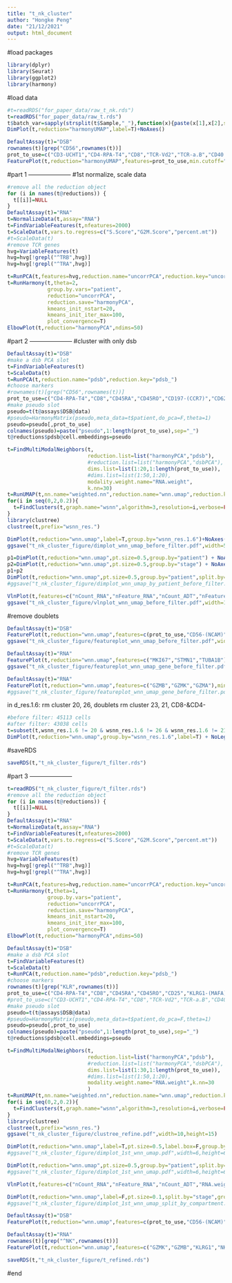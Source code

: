```yaml
---
title: "t_nk_cluster"
author: "Hongke Peng"
date: "21/12/2021"
output: html_document
---
```


#load packages
```R
library(dplyr)
library(Seurat)
library(ggplot2)
library(harmony)
```
#load data
```r
#t=readRDS("for_paper_data/raw_t_nk.rds")
t=readRDS("for_paper_data/raw_t.rds")
t$batch_var=sapply(strsplit(t$Sample,"_"),function(x){paste(x[1],x[2],sep="_")})
DimPlot(t,reduction="harmonyUMAP",label=T)+NoAxes()
```

```r
DefaultAssay(t)="DSB"
rownames(t)[grep("CD56",rownames(t))]
prot_to_use=c("CD3-UCHT1","CD4-RPA-T4","CD8","TCR-Vd2","TCR-a.B","CD40.1","CD27.1","CD28.1","CD62L","CD45RA","CD45RO","CD25","CD197-(CCR7)","CD194-(CCR4)","CD56-(NCAM)")
FeaturePlot(t,reduction="harmonyUMAP",features=prot_to_use,min.cutoff="q2",max.cutoff="q98",ncol=4,order=T)
```

#part 1 ---------------------
#1st normalize, scale data
```r
#remove all the reduction object
for (i in names(t@reductions)) {
  t[[i]]=NULL
}
DefaultAssay(t)="RNA"
t=NormalizeData(t,assay="RNA")
t=FindVariableFeatures(t,nfeatures=2000)
t=ScaleData(t,vars.to.regress=c("S.Score","G2M.Score","percent.mt"))
#t=ScaleData(t)
#remove TCR genes
hvg=VariableFeatures(t)
hvg=hvg[!grepl("^TRB",hvg)]
hvg=hvg[!grepl("^TRA",hvg)]

t=RunPCA(t,features=hvg,reduction.name="uncorrPCA",reduction.key="uncorrPCA_")
t=RunHarmony(t,theta=2,
             group.by.vars="patient",
             reduction="uncorrPCA",
             reduction.save="harmonyPCA",
             kmeans_init_nstart=20,
             kmeans_init_iter_max=100,
             plot_convergence=T)
ElbowPlot(t,reduction="harmonyPCA",ndims=50)
```

#part 2 ---------------------
#cluster with only dsb
```r
DefaultAssay(t)="DSB"
#make a dsb PCA slot
t=FindVariableFeatures(t)
t=ScaleData(t)
t=RunPCA(t,reduction.name="pdsb",reduction.key="pdsb_")
#choose markers
#rownames(t)[grep("CD56",rownames(t))]
prot_to_use=c("CD4-RPA-T4","CD8","CD45RA","CD45RO","CD197-(CCR7)","CD62L","CD25","CD27.1","CD127-(IL-7Ra)","CD183-(CXCR3)","CD194-(CCR4)","CD196-(CCR6)","CD185-(CXCR5)","TCR-a.B","TCR-Vd2")
#make pseudo slot
pseudo=t(t@assays$DSB@data)
#pseudo=HarmonyMatrix(pseudo,meta_data=t$patient,do_pca=F,theta=1)
pseudo=pseudo[,prot_to_use]
colnames(pseudo)=paste("pseudo",1:length(prot_to_use),sep="_")
t@reductions$pdsb@cell.embeddings=pseudo

t=FindMultiModalNeighbors(t,
                          reduction.list=list("harmonyPCA","pdsb"),
                          #reduction.list=list("harmonyPCA","dsbPCA"),
                          dims.list=list(1:20,1:length(prot_to_use)),
                          #dims.list=list(1:50,1:20),
                          modality.weight.name="RNA.weight",
                          k.nn=30)
t=RunUMAP(t,nn.name="weighted.nn",reduction.name="wnn.umap",reduction.key="wnnUMAP_")
for(i in seq(0,2,0.2)){
  t=FindClusters(t,graph.name="wsnn",algorithm=3,resolution=i,verbose=FALSE)
}
library(clustree)
clustree(t,prefix="wsnn_res.")
```

```r
DimPlot(t,reduction="wnn.umap",label=T,group.by="wsnn_res.1.6")+NoAxes()+NoLegend()
ggsave("t_nk_cluster_figure/dimplot_wnn_umap_before_filter.pdf",width=5,height=5)
```

```r
p1=DimPlot(t,reduction="wnn.umap",pt.size=0.5,group.by="patient") + NoAxes()
p2=DimPlot(t,reduction="wnn.umap",pt.size=0.5,group.by="stage") + NoAxes()
p1+p2
DimPlot(t,reduction="wnn.umap",pt.size=0.5,group.by="patient",split.by="stage") + NoAxes()
#ggsave("t_nk_cluster_figure/dimplot_wnn_umap_by_patient_before_filter.pdf",width=6,height=6)
```
```r
VlnPlot(t,features=c("nCount_RNA","nFeature_RNA","nCount_ADT","nFeature_ADT","S.Score","RNA.weight"),ncol=2,pt.size=0,group.by="wsnn_res.1.6")
ggsave("t_nk_cluster_figure/vlnplot_wnn_umap_before_filter.pdf",width=15,height=6)
```
#remove doublets
```r
DefaultAssay(t)="DSB"
FeaturePlot(t,reduction="wnn.umap",features=c(prot_to_use,"CD56-(NCAM)"),min.cutoff="q2",max.cutoff="q98",ncol=4,order=T)
ggsave("t_nk_cluster_figure/featureplot_wnn_umap_before_filter.pdf",width=20,height=20)
```

```r
DefaultAssay(t)="RNA"
FeaturePlot(t,reduction="wnn.umap",features=c("MKI67","STMN1","TUBA1B"),min.cutoff="q2",max.cutoff="q98",ncol=3,order=T)
ggsave("t_nk_cluster_figure/featureplot_wnn_umap_gene_before_filter.pdf",width=20,height=20)
```
```r
DefaultAssay(t)="RNA"
FeaturePlot(t,reduction="wnn.umap",features=c("GZMB","GZMK","GZMA"),min.cutoff="q2",max.cutoff="q98",ncol=3,order=T)
#ggsave("t_nk_cluster_figure/featureplot_wnn_umap_gene_before_filter.pdf",width=20,height=20)
```

in d_res.1.6: 
rm cluster 20, 26, doublets
rm cluster 23, 21, CD8-&CD4-
```r
#before filter: 45113 cells
#after filter: 43038 cells
t=subset(t,wsnn_res.1.6 != 20 & wsnn_res.1.6 != 26 & wsnn_res.1.6 != 21 & wsnn_res.1.6 != 23)
DimPlot(t,reduction="wnn.umap",group.by="wsnn_res.1.6",label=T) + NoLegend() +NoAxes()
```

#saveRDS
```r
saveRDS(t,"t_nk_cluster_figure/t_filter.rds")
```

#part 3 ---------------------
```r
t=readRDS("t_nk_cluster_figure/t_filter.rds")
#remove all the reduction object
for (i in names(t@reductions)) {
  t[[i]]=NULL
}
DefaultAssay(t)="RNA"
t=NormalizeData(t,assay="RNA")
t=FindVariableFeatures(t,nfeatures=2000)
t=ScaleData(t,vars.to.regress=c("S.Score","G2M.Score","percent.mt"))
#t=ScaleData(t)
#remove TCR genes
hvg=VariableFeatures(t)
hvg=hvg[!grepl("^TRB",hvg)]
hvg=hvg[!grepl("^TRA",hvg)]

t=RunPCA(t,features=hvg,reduction.name="uncorrPCA",reduction.key="uncorrPCA_")
t=RunHarmony(t,theta=1,
             group.by.vars="patient",
             reduction="uncorrPCA",
             reduction.save="harmonyPCA",
             kmeans_init_nstart=20,
             kmeans_init_iter_max=100,
             plot_convergence=T)
ElbowPlot(t,reduction="harmonyPCA",ndims=50)

DefaultAssay(t)="DSB"
#make a dsb PCA slot
t=FindVariableFeatures(t)
t=ScaleData(t)
t=RunPCA(t,reduction.name="pdsb",reduction.key="pdsb_")
#choose markers
rownames(t)[grep("KLR",rownames(t))]
prot_to_use=c("CD4-RPA-T4","CD8","CD45RA","CD45RO","CD25","KLRG1-(MAFA)-SA231A2","CD62L","CD27.1","CD127-(IL-7Ra)","TCR-a.B","TCR-Vd2","CD278-(ICOS)","CD279-(PD-1)")
#prot_to_use=c("CD3-UCHT1","CD4-RPA-T4","CD8","TCR-Vd2","TCR-a.B","CD40.1","CD27.1","CD28.1","CD62L","CD69.1","CD45RA","CD45RO","CD25","CD197-(CCR7)","CD194-(CCR4)","CD196-(CCR6)","CD185-(CXCR5)","CD278-(ICOS)","CD279-(PD-1)")
#make pseudo slot
pseudo=t(t@assays$DSB@data)
#pseudo=HarmonyMatrix(pseudo,meta_data=t$patient,do_pca=F,theta=1)
pseudo=pseudo[,prot_to_use]
colnames(pseudo)=paste("pseudo",1:length(prot_to_use),sep="_")
t@reductions$pdsb@cell.embeddings=pseudo

t=FindMultiModalNeighbors(t,
                          reduction.list=list("harmonyPCA","pdsb"),
                          #reduction.list=list("harmonyPCA","dsbPCA"),
                          dims.list=list(1:30,1:length(prot_to_use)),
                          #dims.list=list(1:50,1:20),
                          modality.weight.name="RNA.weight",k.nn=30
                          )
t=RunUMAP(t,nn.name="weighted.nn",reduction.name="wnn.umap",reduction.key="wnnUMAP_")
for(i in seq(0,2,0.2)){
  t=FindClusters(t,graph.name="wsnn",algorithm=3,resolution=i,verbose=FALSE)
}
library(clustree)
clustree(t,prefix="wsnn_res.")
ggsave("t_nk_cluster_figure/clustree_refine.pdf",width=10,height=15)
```

```r
DimPlot(t,reduction="wnn.umap",label=T,pt.size=0.5,label.box=F,group.by="wsnn_res.0.4") + NoAxes() + NoLegend()
#ggsave("t_nk_cluster_figure/dimplot_1st_wnn_umap.pdf",width=6,height=6)
```
```r
DimPlot(t,reduction="wnn.umap",pt.size=0.5,group.by="patient",split.by="stage") + NoAxes()
#ggsave("t_nk_cluster_figure/dimplot_1st_wnn_umap.pdf",width=6,height=6)
```

```r
VlnPlot(t,features=c("nCount_RNA","nFeature_RNA","nCount_ADT","RNA.weight","percent.mt","S.Score"),ncol=2,pt.size=0,group.by="wsnn_res.0.4")
```


```r
DimPlot(t,reduction="wnn.umap",label=F,pt.size=0.1,split.by="stage",group.by="patient") + NoAxes()
#ggsave("t_nk_cluster_figure/dimplot_1st_wnn_umap_split_by_compartment.pdf",width=11,height=6)
```

```r
DefaultAssay(t)="DSB"
FeaturePlot(t,reduction="wnn.umap",features=c(prot_to_use,"CD56-(NCAM)"),min.cutoff="q2",max.cutoff="q98",ncol=4,order=F)
```
```r
DefaultAssay(t)="RNA"
rownames(t)[grep("^NK",rownames(t))]
FeaturePlot(t,reduction="wnn.umap",features=c("GZMK","GZMB","KLRG1","NKG7"),min.cutoff="q2",ncol=3,max.cutoff="q98",order=T)
```

```r
saveRDS(t,"t_nk_cluster_figure/t_refined.rds")
```


































#end


